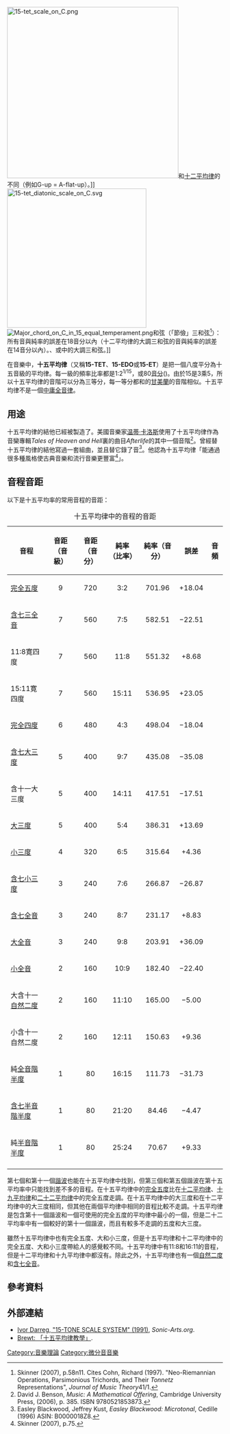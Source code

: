 [[Image:15-tet_scale_on_C.png|400px]]和[[十二平均律|十二平均律]]的不同（例如G-up = A-flat-up）。{{audio|15-tet scale on C.mid|播放}}]]
[[Image:15-tet_diatonic_scale_on_C.svg|325px]]
[[Image:Major_chord_on_C_in_15_equal_temperament.png|thumb]]和弦（「節儉」三和弦<ref>Skinner (2007), p.58n11. Cites Cohn, Richard (1997). "Neo-Riemannian Operations, Parsimonious Trichords, and Their ''Tonnetz'' Representations", ''Journal of Music Theory''41/1.</ref>）：所有音與純率的誤差在18音分以內（十二平均律的大調三和弦的音與純率的誤差在14音分以內）。{{audio|Major chord on C in 15 equal temperament.mid|按此播放十五平均律}}、{{audio|Major chord on C in just intonation.mid|純律}}或{{audio|Major chord on C.mid|十二平均律}}中的大調三和弦。]]

在音樂中，'''十五平均律'''（又稱'''15-TET'''、'''15-EDO'''或'''15-ET'''）是把一個八度平分為十五音級的平均律。每一級的頻率比率都是1:2<sup>1/15</sup>，或80[[音分|音分]]({{audio|1 step in 15TET on C.mid|播放}})。由於15是3乘5，所以十五平均律的音階可以分為三等分，每一等分都和{{link-en|印尼文化|Culture of Indonesia|印尼}}的[[甘美蘭|甘美蘭]]的{{link-en|Slendro|Slendro}}音階相似。十五平均律不是一個[[中庸全音律|中庸全音律]]。

==用途==

十五平均律的結他已經被製造了。美國音樂家[[温蒂·卡洛斯|温蒂·卡洛斯]]使用了十五平均律作為音欒專輯''Tales of Heaven and Hell''裏的曲目''Afterlife''的其中一個音階<ref>David J. Benson, ''Music: A Mathematical Offering'', Cambridge University Press, (2006), p. 385. ISBN 9780521853873.</ref>。{{link-en|小伊斯利·布萊克伍德|Easley Blackwood, Jr.}}曾經替十五平均律的結他寫過一套組曲，並且替它錄了音<ref>Easley Blackwood, Jeffrey Kust, ''Easley Blackwood: Microtonal'', Cedille (1996) ASIN: B0000018Z8.</ref>。他認為十五平均律「能通過很多種風格使古典音樂和流行音樂更豐富<ref>Skinner (2007), p.75.</ref>」。

==音程音距==

以下是十五平均率的常用音程的音距：

{| class="wikitable sortable"
|+ 十五平均律中的音程的音距
|-
! scope="col" |音程
! scope="col" |音距（音級）
! scope="col" |音距（音分）
! scope="col" |純率（比率）
! scope="col" |純率（音分）
! scope="col" |誤差
! scope="col" |音頻
|-
! scope="row"|[[完全五度|完全五度]]
|align=center|9
|align=center|720
|align=center|3:2
|align=center|701.96
|align=center|+18.04
|align=center|{{audio|help=no|9 steps in 15TET on C.mid|播放}}
|-
! scope="row"|[[增四度#含七三全音|含七三全音]]
|align=center|7
|align=center|560
|align=center|7:5
|align=center|582.51
|align=center|−22.51
|align=center|{{audio|help=no|7 steps in 15TET on C.mid|播放}}
|-
! scope="row"|11:8寛四度
|align=center|7
|align=center|560
|align=center|11:8
|align=center|551.32
|align=center|+8.68
|align=center|{{audio|help=no|7 steps in 15TET on C.mid|播放}}
|-
! scope="row"|15:11寛四度
|align=center|7
|align=center|560
|align=center|15:11
|align=center|536.95
|align=center|+23.05
|align=center|{{audio|help=no|7 steps in 15TET on C.mid|播放}}
|-
! scope="row"|[[完全四度|完全四度]]
|align=center|6
|align=center|480
|align=center|4:3
|align=center|498.04
|align=center|−18.04
|align=center|{{audio|help=no|6 steps in 15TET on C.mid|播放}}
|-
! scope="row"|[[含七大三度|含七大三度]]
|align=center|5
|align=center|400
|align=center|9:7
|align=center|435.08
|align=center|−35.08
|align=center|{{audio|help=no|Major third on C.mid|播放}}
|-
! scope="row"|含十一大三度
|align=center|5
|align=center|400
|align=center|14:11
|align=center|417.51
|align=center|−17.51
|align=center|{{audio|help=no|Major third on C.mid|播放}}
|-
! scope="row"|[[大三度|大三度]]
|align=center|5
|align=center|400
|align=center|5:4
|align=center|386.31
|align=center|+13.69
|align=center|{{audio|help=no|Major third on C.mid|播放}}
|-
! scope="row"|[[小三度|小三度]]
|align=center|4
|align=center|320
|align=center|6:5
|align=center|315.64
|align=center|+4.36
|align=center|{{audio|help=no|4 steps in 15TET on C.mid|播放}}
|-
! scope="row"|[[含七小三度|含七小三度]]
|align=center|3
|align=center|240
|align=center|7:6
|align=center|266.87
|align=center|−26.87
|align=center|{{audio|help=no|3 steps in 15TET on C.mid|播放}}
|-
! scope="row"|[[含七全音|含七全音]]
|align=center|3
|align=center|240
|align=center|8:7
|align=center|231.17
|align=center|+8.83
|align=center|{{audio|help=no|3 steps in 15TET on C.mid|播放}}
|-
! scope="row"|[[大全音|大全音]]
|align=center|3
|align=center|240
|align=center|9:8
|align=center|203.91
|align=center|+36.09
|align=center|{{audio|help=no|3 steps in 15TET on C.mid|播放}}
|-
! scope="row"|[[小全音|小全音]]
|align=center|2
|align=center|160
|align=center|10:9
|align=center|182.40
|align=center|−22.40
|align=center|{{audio|help=no|2 steps in 15TET on C.mid|播放}}
|-
! scope="row"|大含十一[[自然二度|自然二度]]
|align=center|2
|align=center|160
|align=center|11:10
|align=center|165.00
|align=center|−5.00
|align=center|{{audio|help=no|2 steps in 15TET on C.mid|播放}}
|-
! scope="row"|小含十一自然二度
|align=center|2
|align=center|160
|align=center|12:11
|align=center|150.63
|align=center|+9.36
|align=center|{{audio|help=no|2 steps in 15TET on C.mid|播放}}
|-
! scope="row"|純[[全音階半度|全音階半度]]
|align=center|1
|align=center|80
|align=center|16:15
|align=center|111.73
|align=center|−31.73
|align=center|{{audio|help=no|1 step in 15TET on C.mid|播放}}
|-
! scope="row"|[[含七半音階半度|含七半音階半度]]
|align=center|1
|align=center|80
|align=center|21:20
|align=center|84.46
|align=center|−4.47
|align=center|{{audio|help=no|1 step in 15TET on C.mid|播放}}
|-
! scope="row"|純[[半音階半度|半音階半度]]
|align=center|1
|align=center|80
|align=center|25:24
|align=center|70.67
|align=center|+9.33
|align=center|{{audio|help=no|1 step in 15TET on C.mid|播放}}
|-
|}

第七個和第十一個[[諧波|諧波]]也能在十五平均律中找到，但第三個和第五個諧波在第十五平均率中只能找到差不多的音程。在十五平均律中的[[完全五度|完全五度]]比在[[十二平均律|十二平均律]]、[[十九平均律|十九平均律]]和[[二十二平均律|二十二平均律]]中的完全五度走調。在十五平均律中的大三度和在十二平均律中的大三度相同，但其他在兩個平均律中相同的音程比較不走調。十五平均律是包含第十一個諧波和一個可使用的完全五度的平均律中最小的一個，但是二十二平均率中有一個較好的第十一個諧波，而且有較多不走調的五度和大三度。

雖然十五平均律中也有完全五度、大和小三度，但是十五平均律和十二平均律中的完全五度、大和小三度帶給人的感覺較不同。十五平均律中有11:8和16:11的音程，但是十二平均律和十九平均律中都沒有。除此之外，十五平均律也有一個[[自然二度|自然二度]]和[[含七全音|含七全音]]。

== 參考資料 ==
{{reflist}}

== 外部連結 ==

* [https://web.archive.org/web/20080704060740/http://sonic-arts.org/darreg/dar35.htm Ivor Darreg, "15-TONE SCALE SYSTEM" (1991)], ''Sonic-Arts.org''.
* [https://web.archive.org/web/20121025054304/http://home.comcast.net/~brentishere/15noteequaltempermenttutorial.html Brewt: 「十五平均律教學」].

{{平均律}}

[[Category:音樂理論|Category:音樂理論]]
[[Category:微分音音樂|Category:微分音音樂]]